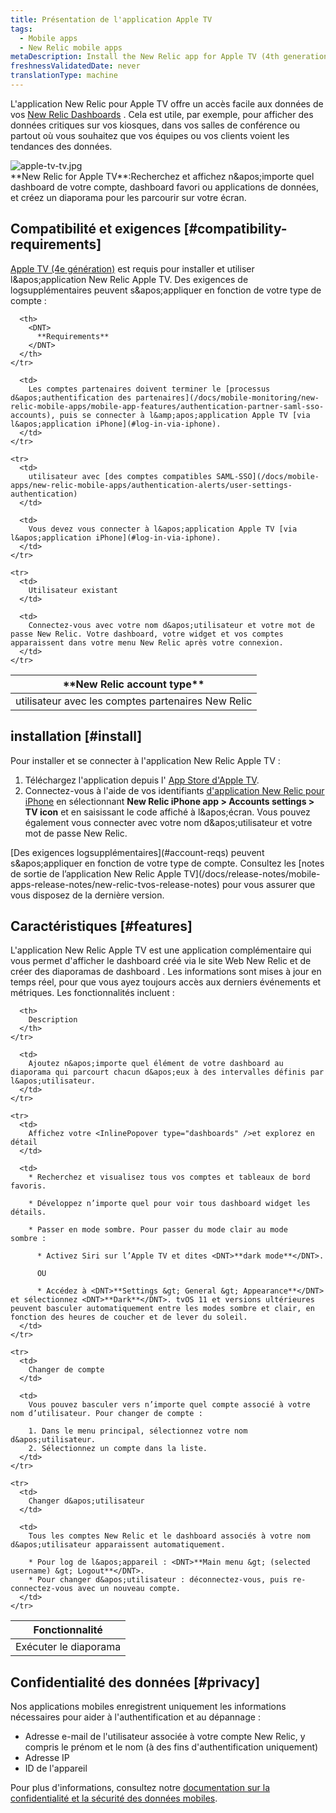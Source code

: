 ```yaml
---
title: Présentation de l'application Apple TV
tags:
  - Mobile apps
  - New Relic mobile apps
metaDescription: Install the New Relic app for Apple TV (4th generation) to display your data on your kiosks or in your conference rooms.
freshnessValidatedDate: never
translationType: machine
---
```


L&apos;application New Relic pour Apple TV offre un accès facile aux données de vos [New Relic Dashboards](/docs/query-your-data/explore-query-data/dashboards/introduction-dashboards) . Cela est utile, par exemple, pour afficher des données critiques sur vos kiosques, dans vos salles de conférence ou partout où vous souhaitez que vos équipes ou vos clients voient les tendances des données.

<img title="apple-tv-tv.jpg" alt="apple-tv-tv.jpg" src="/images/mobile-apps_screenshot-full_Apple-TV-dashboard.webp" />

<figcaption>
  <DNT>**New Relic for Apple TV**</DNT>:Recherchez et affichez n&amp;apos;importe quel dashboard de votre compte, dashboard favori ou applications de données, et créez un diaporama pour les parcourir sur votre écran.
</figcaption>

## Compatibilité et exigences [#compatibility-requirements]

[Apple TV (4e génération)](https://www.apple.com/apple-tv-4k/) est requis pour installer et utiliser l&amp;apos;application New Relic Apple TV. Des exigences de logsupplémentaires peuvent s&amp;apos;appliquer en fonction de votre type de compte :

<table id="account-reqs">
  <thead>
    <tr>
      <th width={300}>
        <DNT>
          **New Relic account type**
        </DNT>
      </th>

      <th>
        <DNT>
          **Requirements**
        </DNT>
      </th>
    </tr>
  </thead>

  <tbody>
    <tr>
      <td>
        utilisateur avec les comptes partenaires New Relic
      </td>

      <td>
        Les comptes partenaires doivent terminer le [processus d&apos;authentification des partenaires](/docs/mobile-monitoring/new-relic-mobile-apps/mobile-app-features/authentication-partner-saml-sso-accounts), puis se connecter à l&amp;apos;application Apple TV [via l&apos;application iPhone](#log-in-via-iphone).
      </td>
    </tr>

    <tr>
      <td>
        utilisateur avec [des comptes compatibles SAML-SSO](/docs/mobile-apps/new-relic-mobile-apps/authentication-alerts/user-settings-authentication)
      </td>

      <td>
        Vous devez vous connecter à l&apos;application Apple TV [via l&apos;application iPhone](#log-in-via-iphone).
      </td>
    </tr>

    <tr>
      <td>
        Utilisateur existant
      </td>

      <td>
        Connectez-vous avec votre nom d&apos;utilisateur et votre mot de passe New Relic. Votre dashboard, votre widget et vos comptes apparaissent dans votre menu New Relic après votre connexion.
      </td>
    </tr>
  </tbody>
</table>

## installation [#install]

Pour installer et se connecter à l&apos;application New Relic Apple TV :

1. Téléchargez l&apos;application depuis l&apos; [App Store d&apos;Apple TV](https://support.apple.com/guide/tv/find-apps-atvb5a7dd799/tvos).
2. Connectez-vous à l&apos;aide de vos identifiants [d&apos;application New Relic pour iPhone](/docs/mobile-apps/new-relic-mobile-apps/ios-app/introduction-ios-mobile-app) en sélectionnant <DNT>**New Relic iPhone app &gt; Accounts settings &gt; TV icon**</DNT> et en saisissant le code affiché à l&amp;apos;écran. Vous pouvez également vous connecter avec votre nom d&amp;apos;utilisateur et votre mot de passe New Relic.

<Callout variant="important">
  [Des exigences logsupplémentaires](#account-reqs) peuvent s&amp;apos;appliquer en fonction de votre type de compte. Consultez les [notes de sortie de l’application New Relic Apple TV](/docs/release-notes/mobile-apps-release-notes/new-relic-tvos-release-notes) pour vous assurer que vous disposez de la dernière version.
</Callout>

## Caractéristiques [#features]

L&apos;application New Relic Apple TV est une application complémentaire qui vous permet d&apos;afficher le dashboard créé via le site Web New Relic et de créer des diaporamas de dashboard . Les informations sont mises à jour en temps réel, pour que vous ayez toujours accès aux derniers événements et métriques. Les fonctionnalités incluent :

<table>
  <thead>
    <tr>
      <th width={200}>
        Fonctionnalité
      </th>

      <th>
        Description
      </th>
    </tr>
  </thead>

  <tbody>
    <tr>
      <td>
        Exécuter le diaporama
      </td>

      <td>
        Ajoutez n&apos;importe quel élément de votre dashboard au diaporama qui parcourt chacun d&apos;eux à des intervalles définis par l&apos;utilisateur.
      </td>
    </tr>

    <tr>
      <td>
        Affichez votre <InlinePopover type="dashboards" />et explorez en détail
      </td>

      <td>
        * Recherchez et visualisez tous vos comptes et tableaux de bord favoris.

        * Développez n’importe quel pour voir tous dashboard widget les détails.

        * Passer en mode sombre. Pour passer du mode clair au mode sombre :

          * Activez Siri sur l’Apple TV et dites <DNT>**dark mode**</DNT>.

          OU

          * Accédez à <DNT>**Settings &gt; General &gt; Appearance**</DNT> et sélectionnez <DNT>**Dark**</DNT>. tvOS 11 et versions ultérieures peuvent basculer automatiquement entre les modes sombre et clair, en fonction des heures de coucher et de lever du soleil.
      </td>
    </tr>

    <tr>
      <td>
        Changer de compte
      </td>

      <td>
        Vous pouvez basculer vers n’importe quel compte associé à votre nom d’utilisateur. Pour changer de compte :

        1. Dans le menu principal, sélectionnez votre nom d&apos;utilisateur.
        2. Sélectionnez un compte dans la liste.
      </td>
    </tr>

    <tr>
      <td>
        Changer d&apos;utilisateur
      </td>

      <td>
        Tous les comptes New Relic et le dashboard associés à votre nom d&apos;utilisateur apparaissent automatiquement.

        * Pour log de l&apos;appareil : <DNT>**Main menu &gt; (selected username) &gt; Logout**</DNT>.
        * Pour changer d&apos;utilisateur : déconnectez-vous, puis re-connectez-vous avec un nouveau compte.
      </td>
    </tr>
  </tbody>
</table>

## Confidentialité des données [#privacy]

Nos applications mobiles enregistrent uniquement les informations nécessaires pour aider à l&apos;authentification et au dépannage :

* Adresse e-mail de l&apos;utilisateur associée à votre compte New Relic, y compris le prénom et le nom (à des fins d&apos;authentification uniquement)
* Adresse IP
* ID de l&apos;appareil

Pour plus d&apos;informations, consultez notre [documentation sur la confidentialité et la sécurité des données mobiles](/docs/mobile-monitoring/new-relic-mobile/get-started/security-mobile-apps).